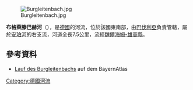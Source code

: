 {{Coord|47.90509|N|11.15048|E|display=title}}
[[Image:Burgleitenbach.jpg|right]]

'''布格萊滕巴赫河'''（{{lang-de|Burgleitenbach}}），是[[德國|德國]]的河流，位於該國東南部，由[[巴伐利亞|巴伐利亞]]負責管轄，屬於[[安珀河|安珀河]]的右支流，河道全長7.5公里，流經[[魏爾海姆-雄高縣|魏爾海姆-雄高縣]]。

==參考資料==
* [https://geoportal.bayern.de/bayernatlas/index.html?X=5309384.75&Y=4440479.56&zoom=10&lang=de&topic=ba&bgLayer=tk&catalogNodes=122 Lauf des Burgleitenbachs] {{Wayback|url=https://geoportal.bayern.de/bayernatlas/index.html?X=5309384.75&Y=4440479.56&zoom=10&lang=de&topic=ba&bgLayer=tk&catalogNodes=122 |date=20201109145245 }} auf dem BayernAtlas

{{Germany-geo-stub}}
[[Category:德國河流|Category:德國河流]]